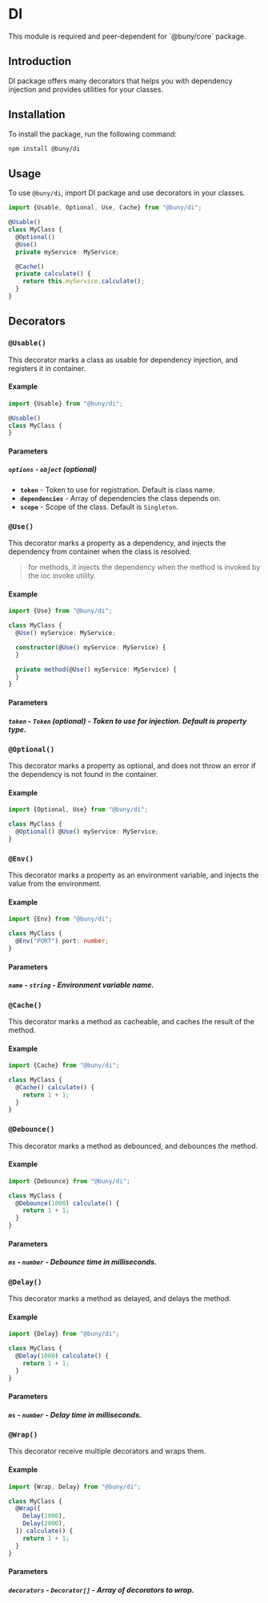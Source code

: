 
# DI

<Callout>
  This module is required and peer-dependent for `@buny/core` package.
</Callout>

## Introduction

DI package offers many decorators that helps you with dependency injection and provides utilities for your classes.

## Installation

To install the package, run the following command:

```bash
npm install @buny/di
```

## Usage

To use `@buny/di`, import DI package and use decorators in your classes.

```ts {1, 3, 5, 6, 9}
import {Usable, Optional, Use, Cache} from "@buny/di";

@Usable()
class MyClass {
  @Optional()
  @Use()
  private myService: MyService;

  @Cache()
  private calculate() {
    return this.myService.calculate();
  }
}
```

## Decorators

### `@Usable()`

This decorator marks a class as usable for dependency injection, and registers it in container.

#### Example

```ts {1,3}
import {Usable} from "@buny/di";

@Usable()
class MyClass {
}
```

#### Parameters

##### `options` - `object` (optional)

- **`token`** - Token to use for registration. Default is class name.
- **`dependencies`** - Array of dependencies the class depends on.
- **`scope`** - Scope of the class. Default is `Singleton`.

### `@Use()`

This decorator marks a property as a dependency, and injects the dependency from container when the class is resolved.

> for methods, it injects the dependency when the method is invoked by the ioc invoke utility.

#### Example

```ts {1, 4, 6, 9}
import {Use} from "@buny/di";

class MyClass {
  @Use() myService: MyService;

  constructor(@Use() myService: MyService) {
  }

  private method(@Use() myService: MyService) {
  }
}
```

#### Parameters

##### `token` - `Token` (optional) - Token to use for injection. Default is property type.

### `@Optional()`

This decorator marks a property as optional, and does not throw an error if the dependency is not found in the container.

#### Example

```ts {1, 4}
import {Optional, Use} from "@buny/di";

class MyClass {
  @Optional() @Use() myService: MyService;
}
```

### `@Env()`

This decorator marks a property as an environment variable, and injects the value from the environment.

#### Example

```ts {1, 4}
import {Env} from "@buny/di";

class MyClass {
  @Env("PORT") port: number;
}
```

#### Parameters

##### `name` - `string` - Environment variable name.

### `@Cache()`

This decorator marks a method as cacheable, and caches the result of the method.

#### Example

```ts {1, 4}
import {Cache} from "@buny/di";

class MyClass {
  @Cache() calculate() {
    return 1 + 1;
  }
}
```

### `@Debounce()`

This decorator marks a method as debounced, and debounces the method.

#### Example

```ts {1, 4}
import {Debounce} from "@buny/di";

class MyClass {
  @Debounce(1000) calculate() {
    return 1 + 1;
  }
}
```

#### Parameters

##### `ms` - `number` - Debounce time in milliseconds.

### `@Delay()`

This decorator marks a method as delayed, and delays the method.

#### Example

```ts {1, 4}
import {Delay} from "@buny/di";

class MyClass {
  @Delay(1000) calculate() {
    return 1 + 1;
  }
}
```

#### Parameters

##### `ms` - `number` - Delay time in milliseconds.

### `@Wrap()`

This decorator receive multiple decorators and wraps them.

#### Example

```ts {1, 4-7}
import {Wrap, Delay} from "@buny/di";

class MyClass {
  @Wrap([
    Delay(1000),
    Delay(2000),
  ]) calculate() {
    return 1 + 1;
  }
}
```

#### Parameters

##### `decorators` - `Decorator[]` - Array of decorators to wrap.